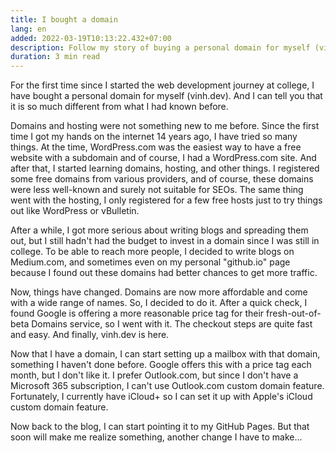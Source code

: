```yaml
---
title: I bought a domain
lang: en
added: 2022-03-19T10:13:22.432+07:00
description: Follow my story of buying a personal domain for myself (vinh.dev) and how it changed my web development journey. Learn how I set up a mailbox, a blog, and more with my own domain name.
duration: 3 min read
---
```


For the first time since I started the web development journey at college, I have bought a personal domain for myself (vinh.dev). And I can tell you that it is so much different from what I had known before.

Domains and hosting were not something new to me before. Since the first time I got my hands on the internet 14 years ago, I have tried so many things. At the time, WordPress.com was the easiest way to have a free website with a subdomain and of course, I had a WordPress.com site. And after that, I started learning domains, hosting, and other things. I registered some free domains from various providers, and of course, these domains were less well-known and surely not suitable for SEOs. The same thing went with the hosting, I only registered for a few free hosts just to try things out like WordPress or vBulletin.

After a while, I got more serious about writing blogs and spreading them out, but I still hadn't had the budget to invest in a domain since I was still in college. To be able to reach more people, I decided to write blogs on Medium.com, and sometimes even on my personal "github.io" page because I found out these domains had better chances to get more traffic.

Now, things have changed. Domains are now more affordable and come with a wide range of names. So, I decided to do it. After a quick check, I found Google is offering a more reasonable price tag for their fresh-out-of-beta Domains service, so I went with it. The checkout steps are quite fast and easy. And finally, vinh.dev is here.

Now that I have a domain, I can start setting up a mailbox with that domain, something I haven't done before. Google offers this with a price tag each month, but I don't like it. I prefer Outlook.com, but since I don't have a Microsoft 365 subscription, I can't use Outlook.com custom domain feature. Fortunately, I currently have iCloud+ so I can set it up with Apple's iCloud custom domain feature.

Now back to the blog, I can start pointing it to my GitHub Pages. But that soon will make me realize something, another change I have to make...
